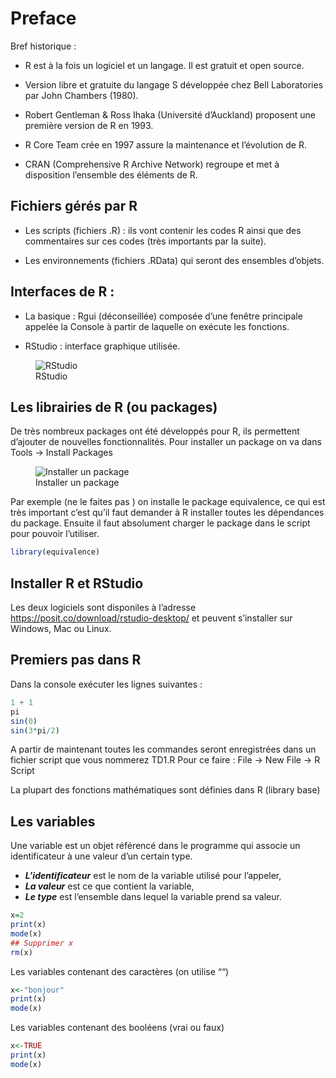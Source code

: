 # Preface {.unnumbered}

Bref historique :

-   R est à la fois un logiciel et un langage. Il est gratuit et open source.

-   Version libre et gratuite du langage S développée chez Bell Laboratories par John Chambers (1980).

-   Robert Gentleman & Ross Ihaka (Université d'Auckland) proposent une première version de R en 1993.

-   R Core Team crée en 1997 assure la maintenance et l'évolution de R.

-   CRAN (Comprehensive R Archive Network) regroupe et met à disposition l'ensemble des éléments de R.

## Fichiers gérés par R

-   Les scripts (fichiers .R) : ils vont contenir les codes R ainsi que des commentaires sur ces codes (très importants par la suite).

-   Les environnements (fichiers .RData) qui seront des ensembles d'objets.

## Interfaces de R :

-   La basique : Rgui (déconseillée) composée d'une fenêtre principale appelée la Console à partir de laquelle on exécute les fonctions.

-   RStudio : interface graphique utilisée.

![RStudio](TD1_files/fig1.png)

## Les librairies de R (ou packages)

De très nombreux packages ont été développés pour R, ils permettent d'ajouter de nouvelles fonctionnalités. Pour installer un package on va dans Tools -\> Install Packages

![Installer un package](TD1_files/fig0.png)

Par exemple (ne le faites pas ) on installe le package equivalence, ce qui est très important c'est qu'il faut demander à R installer toutes les dépendances du package. Ensuite il faut absolument charger le package dans le script pour pouvoir l'utiliser.

```r
library(equivalence)
```

## Installer R et RStudio

Les deux logiciels sont disponiles à l'adresse <https://posit.co/download/rstudio-desktop/> et peuvent s'installer sur Windows, Mac ou Linux.

## Premiers pas dans R

Dans la console exécuter les lignes suivantes :

```r
1 + 1
pi
sin(0)
sin(3*pi/2)
```

A partir de maintenant toutes les commandes seront enregistrées dans un fichier script que vous nommerez TD1.R Pour ce faire : File -\> New File -\> R Script

La plupart des fonctions mathématiques sont définies dans R (library base)

## Les variables

Une variable est un objet référencé dans le programme qui associe un identificateur à une valeur d'un certain type.

-   ***L'identificateur*** est le nom de la variable utilisé pour l'appeler,
-   ***La valeur*** est ce que contient la variable,
-   ***Le type*** est l'ensemble dans lequel la variable prend sa valeur.

```r
x=2
print(x)
mode(x)
## Supprimer x
rm(x)
```

Les variables contenant des caractères (on utilise "")

```r
x<-"bonjour"
print(x)
mode(x)
```

Les variables contenant des booléens (vrai ou faux)

```r
x<-TRUE
print(x)
mode(x)
```
